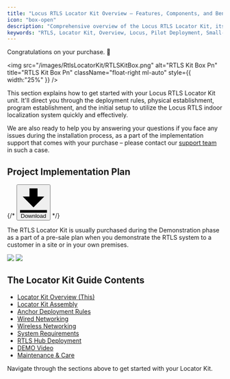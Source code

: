```yaml
---
title: "Locus RTLS Locator Kit Overview – Features, Components, and Benefits"
icon: "box-open"
description: "Comprehensive overview of the Locus RTLS Locator Kit, its features, components, and deployment benefits."
keywords: "RTLS, Locator Kit, Overview, Locus, Pilot Deployment, Small-scale, Real-Time Location System"
---
```


Congratulations on your purchase. 🎉

<img
  src="/images/RtlsLocatorKit/RTLSKitBox.png"
  alt="RTLS Kit Box Pn"
  title="RTLS Kit Box Pn"
  className="float-right ml-auto"
  style={{ width:"25%" }}
/>


This section explains how to get started with your Locus RTLS Locator Kit unit. It'll direct you through the deployment rules, physical establishment, program establishment, and the initial setup to utilize the Locus RTLS indoor localization system quickly and effectively.

We are also ready to help you by answering your questions if you face any issues during the installation process, as a part of the implementation support that comes with your purchase – please contact our [support team](/projectexecution/troubleshooting/raisesupportticket) in such a case.



## Project Implementation Plan

{/* <button class="float-right bg-gray-300 text-orange-500 font-bold py-2 px-4 rounded inline-flex items-center">
  <svg class="fill-current w-4 h-4 mr-2" xmlns="http://www.w3.org/2000/svg" viewBox="0 0 20 20"><path d="M13 8V2H7v6H2l8 8 8-8h-5zM0 18h20v2H0v-2z"/></svg>
  <span>Download</span>
</button> */}


The RTLS Locator Kit is usually purchased during the Demonstration phase as a part of a pre-sale plan when you demonstrate the RTLS system to a customer in a site or in your own premises.

<img className="block dark:hidden" src="/images/RtlsLocatorKit/DemokitRoadmapLight.svg" />
<img className="hidden dark:block" src="/images/RtlsLocatorKit/DemokitRoadmapDark.svg" />

## The Locator Kit Guide Contents

- [Locator Kit Overview (This)](/RtlsLocatorKit/LocatorKitOverview)
- [Locator Kit Assembly](/RtlsLocatorKit/LocatorKitAssembly)
- [Anchor Deployment Rules](/RtlsLocatorKit/AnchorDeploymentRules)
- [Wired Networking](/RtlsLocatorKit/WiredNetworking)
- [Wireless Networking](/RtlsLocatorKit/WirelessNetworking)
- [System Requirements](/RtlsLocatorKit/SystemRequirements)
- [RTLS Hub Deployment](/RtlsLocatorKit/RtlsHubDeployment)
- [DEMO Video](/RtlsLocatorKit/DemoVideoGuide)
- [Maintenance & Care](/RtlsLocatorKit/MaintenanceAndCare)

Navigate through the sections above to get started with your Locator Kit.